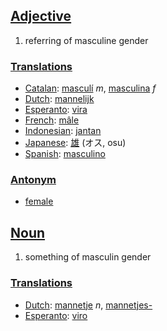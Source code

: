 ==[[Adjective]]==

#referring of masculine gender

===[[Translation]]s===
*[[Catalan]]: [[masculí]] ''m'', [[masculina]] ''f''
*[[Dutch]]: [[mannelijk]]
*[[Esperanto]]: [[vira]]
*[[French]]: [[mâle]]
*[[Indonesian]]: [[jantan]]
*[[Japanese]]: [[雄]] (オス, osu)
*[[Spanish]]: [[masculino]]

===[[Antonym]]===
*[[female]]

==[[Noun]]==

#something of masculin gender

===[[Translation]]s===
*[[Dutch]]: [[mannetje]] ''n'', [[mannetjes-]]
*[[Esperanto]]: [[viro]]